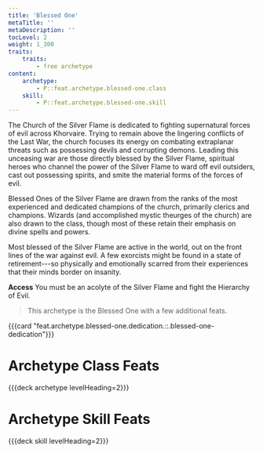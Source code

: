 ```yaml
---
title: 'Blessed One'
metaTitle: ''
metaDescription: ''
tocLevel: 2
weight: 1_300
traits:
    traits:
        - free archetype
content:
    archetype:
        - P::feat.archetype.blessed-one.class
    skill:
        - P::feat.archetype.blessed-one.skill
---
```


The Church of the Silver Flame is dedicated to fighting supernatural forces of evil across Khorvaire. Trying to remain above the lingering conflicts of the Last War, the church focuses its energy on combating extraplanar threats such as possessing devils and corrupting demons. Leading this unceasing war are those directly blessed by the Silver Flame, spiritual heroes who channel the power of the Silver Flame to ward off evil outsiders, cast out possessing spirits, and smite the material forms of the forces of evil.

Blessed Ones of the Silver Flame are drawn from the ranks of the most experienced and dedicated champions of the church, primarily clerics and champions. Wizards (and accomplished mystic theurges of the church) are also drawn to the class, though most of these retain their emphasis on divine spells and powers.

Most blessed of the Silver Flame are active in the world, out on the front lines of the war against evil. A few exorcists might be found in a state of retirement---so physically and emotionally scarred from their experiences that their minds border on insanity.

**Access** You must be an acolyte of the Silver Flame and fight the Hierarchy of Evil.

> This archetype is the Blessed One with a few additional feats.

{{{card "feat.archetype.blessed-one.dedication.::.blessed-one-dedication"}}}

# Archetype Class Feats

{{{deck archetype levelHeading=2}}}

# Archetype Skill Feats

{{{deck skill levelHeading=2}}}